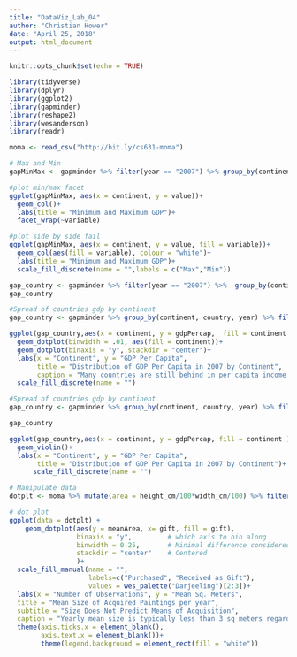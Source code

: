 ```yaml
---
title: "DataViz_Lab_04"
author: "Christian Hower"
date: "April 25, 2018"
output: html_document
---
```



```r
knitr::opts_chunk$set(echo = TRUE)
```

```r
library(tidyverse)
library(dplyr)
library(ggplot2)
library(gapminder)
library(reshape2)
library(wesanderson)
library(readr)
```

```r
moma <- read_csv("http://bit.ly/cs631-moma")
```

```r
# Max and Min
gapMinMax <- gapminder %>% filter(year == "2007") %>% group_by(continent) %>% summarise(max = max(gdpPercap), min = min(gdpPercap)) %>% melt()
```


```r
#plot min/max facet
ggplot(gapMinMax, aes(x = continent, y = value))+
  geom_col()+
  labs(title = "Minimum and Maximum GDP")+
  facet_wrap(~variable)
```


```r
#plot side by side fail
ggplot(gapMinMax, aes(x = continent, y = value, fill = variable))+
  geom_col(aes(fill = variable), colour = "white")+
  labs(title = "Minimum and Maximum GDP")+
  scale_fill_discrete(name = "",labels = c("Max","Min"))
```



```r
gap_country <- gapminder %>% filter(year == "2007") %>%  group_by(continent) %>% summarize(StdDev = sd(gdpPercap), Min = min(gdpPercap),Mean = mean(gdpPercap), Max = max(gdpPercap))
gap_country
```

```r
#Spread of countries gdp by continent
gap_country <- gapminder %>% group_by(continent, country, year) %>% filter(year == "2007")

ggplot(gap_country,aes(x = continent, y = gdpPercap,  fill = continent ))+
  geom_dotplot(binwidth = .01, aes(fill = continent))+
  geom_dotplot(binaxis = "y", stackdir = "center")+
  labs(x = "Continent", y = "GDP Per Capita",
       title = "Distribution of GDP Per Capita in 2007 by Continent",
       caption = "Many countries are still behind in per capita income.")+
  scale_fill_discrete(name = "")
```




```r
#Spread of countries gdp by continent
gap_country <- gapminder %>% group_by(continent, country, year) %>% filter(year == "2007")

gap_country

ggplot(gap_country,aes(x = continent, y = gdpPercap, fill = continent ))+
  geom_violin()+
  labs(x = "Continent", y = "GDP Per Capita",
       title = "Distribution of GDP Per Capita in 2007 by Continent")+
      scale_fill_discrete(name = "")
```     


```r
# Manipulate data
dotplt <- moma %>% mutate(area = height_cm/100*width_cm/100) %>% filter(classification == "Painting", area < 60) %>% select(area, gift, year_acquired, year_created) %>% group_by(year_acquired, gift) %>%summarize(meanArea = mean(area))

```


```r
# dot plot
ggplot(data = dotplt) +
    geom_dotplot(aes(y = meanArea, x= gift, fill = gift),
                 binaxis = "y",         # which axis to bin along
                 binwidth = 0.25,       # Minimal difference considered diffeerent
                 stackdir = "center"    # Centered
                 )+
  scale_fill_manual(name = "",
                    labels=c("Purchased", "Received as Gift"),
                    values = wes_palette("Darjeeling")[2:3])+
  labs(x = "Number of Observations", y = "Mean Sq. Meters", 
  title = "Mean Size of Acquired Paintings per year",
  subtitle = "Size Does Not Predict Means of Acquisition",
  caption = "Yearly mean size is typically less than 3 sq meters regardless of gift status.")+
  theme(axis.ticks.x = element_blank(),
        axis.text.x = element_blank())+
        theme(legend.background = element_rect(fill = "white"))
  
```





